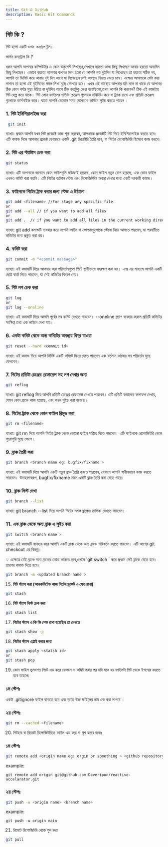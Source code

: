 ```yaml
---
title: Git & GitHub
description: Basic Git Commands
---
```


## গিট কি ?

গিট হলো একটি `ভার্সন কনট্রোল` টুল।

ভার্সন কনট্রোল কি ?

ধরুন আপনি আপনার কম্পিউটার এ কোন ডকুমেন্ট লিখছেন,সেখানে হয়তো আজ কিছু লিখছেন আবার হয়তো অন্যদিন কিছু লিখছেন। এভাবে হয়তো আপনার কখনও মনে হলো যে আপনি গত দুইদিন যা লিখেছেন তা হয়তো সঠিক নয়, আপনি তা ডিলিট করে আবার দুই দিন আগে যা লিখেছেন সেই অবস্থায় ফিরত যেতে চান। এক্ষেত্র আপনাকে যেটা করা লাগবে তা হলো এই দুইদিনের সমস্ত লিখা মুছে ফেলতে হবে। এখন এই অবস্থায় আপনার যদি মনে না থাকে যে আপানর ঠিক কোন পর্যন্ত মুছা উচিত বা দুইদিন আগে ঠিক কতটুকু লেখা হয়েছিলো,তখন আপনি কি করবেন? ঠিক এই কাজটায় গিট হেল্প করে থাকে। গিট কোন ফাইলের প্রতিটা চেঞ্জেস গুলোকে মনিটরিং করে বা ট্র্যাক রাখে এবং প্রতিটা চেঞ্জেস গুলোকে ভার্সনাইজ করে। যাতে আপনি যেকোন সময় যেকোনো ভার্সনে সুইচ করতে পারেন ।


###  1. **গিট ইনিশিয়ালাইজ করা**

```bash
 git init
```

ব্যাখ্যা:
প্রথমে আপনি যখন গিট প্রজেক্টে কাজ শুরু করবেন, আপনাকে প্রজেক্টটি গিট দিয়ে ইনিশিয়ালাইজ করতে হবে। এটি কমান্ড দিলে আপনার প্রজেক্ট ফোল্ডারে একটি .git ডিরেক্টরি তৈরি হবে, যা গিটের রেপোজিটরি হিসেবে কাজ করবে।



###  2. **গিট এর স্ট্যাটাস চেক করা**

```bash
git status
```

ব্যাখ্যা:
এটি আপনাকে জানাবে কোন ফাইলগুলি মডিফাই হয়েছে, কোন ফাইল নতুন যোগ হয়েছে, এবং কোন ফাইল এখনও কমিট করা হয়নি। এটি গিটের বর্তমান স্টেজ এবং রিপোজিটরির অবস্থা দেখার জন্য একটি দরকারী কমান্ড।


###  3. **ফাইলকে গিটের ট্রাক করার জন্য স্টেজ এ উঠানো**

```bash
git add <filename> //For stage any specific file
or
git add --all // if you want to add all files
or
git add .  // if you want to add all files in the current working directory
```
ব্যাখ্যা:
git add কমান্ডটি ব্যবহার করে আপনি ফাইল বা ফোল্ডারগুলোকে স্টেজে নিয়ে আসতে পারবেন, যা পরবর্তীতে কমিটের জন্য প্রস্তুত করা হয়।



###  4. **কমিট করা**

```bash
git commit -m "<commit massage>"
```

ব্যাখ্যা:
এই কমান্ডটি দিয়ে আপনার করা পরিবর্তনগুলো গিটে স্থায়ীভাবে সংরক্ষণ করা হয়। -m এর মাধ্যমে আপনি একটি ছোট্ট বার্তা দিতে পারবেন, যা সেই কমিটের বিবরণ দেয়।




###  5. **গিট লগ চেক করা**

```bash
git log
or
git log --oneline
```

ব্যাখ্যা:
এই কমান্ডটি দিয়ে আপনি পূর্বের সব কমিট দেখতে পারবেন। --oneline ফ্ল্যাগ ব্যবহার করলে প্রতিটি কমিটের সংক্ষিপ্ত তথ্য এক লাইনে দেখা যায়।





###  6. **একটা কমিট থেকে অন্য কমিটের অবস্থায় ফিরে যাওয়া**

```bash
git reset --hard <commit id>
```

ব্যাখ্যা:
এই কমান্ড দিয়ে আপনি নির্দিষ্ট একটি কমিটে ফিরে যেতে পারবেন এবং বর্তমান কাজের সব পরিবর্তন মুছে ফেলবেন।



###  7. **গিটের প্রতিটা চেঞ্জের রেফারেন্স সহ লগ দেখার জন্য**

```bash
git reflog
```

ব্যাখ্যা:
git reflog দিয়ে আপনি প্রতিটি চেঞ্জের রেফারেন্স দেখতে পারবেন। এটি প্রতিটি কমান্ডের ফলাফল দেখায়, যেমন কোন ব্রাঞ্চে কাজ হয়েছে, এবং কখন সুইচ করা হয়েছে।




###  8. **গিটের ট্র্যাক থেকে কোন ফাইল রিমূভ করা**

```bash
git rm <filename>
```

ব্যাখ্যা:
git rm দিয়ে আপনি গিটের ট্র্যাক থেকে কোনো ফাইল সরিয়ে দিতে পারবেন। এটি ফাইলকে রেপোজিটরি থেকে পুরোপুরি মুছে ফেলে।



###  9. **ব্রাঞ্চ তৈরী করা**

```bash
git branch <branch name eg: bugfix/fixname >
```

ব্যাখ্যা:
এই কমান্ডটি দিয়ে আপনি একটি নতুন ব্রাঞ্চ তৈরি করতে পারবেন, যেখানে আপনি স্বাধীনভাবে কাজ করতে পারবেন। উদাহরণস্বরূপ, bugfix/fixname নামে একটি ব্রাঞ্চ তৈরি করা যেতে পারে।



###  10. **ব্রাঞ্চ লিস্ট দেখা**

```bash
git branch --list
```

ব্যাখ্যা:
git branch --list দিয়ে আপনি গিটের সমস্ত ব্রাঞ্চের তালিকা দেখতে পারবেন।




###  11. **এক ব্রাঞ্চ থেকে অন্য ব্রাঞ্চ এ সুইচ করা**

```bash
git switch <branch name >
```

ব্যাখ্যা:
এই কমান্ডটি ব্যবহার করে আপনি একটি ব্রাঞ্চ থেকে অন্য ব্রাঞ্চে পরিবর্তন করতে পারবেন। এটি আগের git checkout এর বিকল্প।

 <Callout type="info">
    💡 এক্ষেত্রে যেই ব্রাঞ্চে অন্য ব্রাঞ্চের কোড আনতে হবে,প্রথমে `git switch <branchname>` করে প্রথমে সেই ব্রাঞ্চে যেতে হবে। তারপর কমান্ড দিতে হবে।
</Callout>

```bash
git branch -m <updated branch name >
```

15. **গিট স্ট্যাস করা (আনকমিটেড কাজ গিটের ড্রাফট এ সেভ রাখা)**

```bash
git stash
```

16. **গিট স্ট্যাস লিস্ট চেক করা**

```bash
git stash list
```

17. **গিটের স্ট্যাস এ কি কি সেভ রাখা হয়েছিল তা দেখতে**

```bash
git stash show -p
```

18. **গিটের স্ট্যাস এপ্লাই করার জন্য**

```bash
git stash apply <statsh id>
or
git stash pop
```

19. কোন ফাইল ভুলবশত গিটে এড করে ফেললে বা কমিট করার পর যদি মনে হয় ফাইলটা গিট থেকে ইগনোর করতে হবে তাহলে:



### ১ম স্টেপঃ

একটা .gitignore ফাইল বানাতে হবে এবং তাতে উক্ত ফাইলের নাম এড করা লাগবে ।

### ২য় স্টেপঃ

```bash
git rm --cached <filename>
```



20. গিটহাব বা রিমোট রিপোজিটরিতে ফাইল এড করা বা পুশ করার জন্যঃ


### ১ম স্টেপঃ

```bash
git remote add <origin name eg: orgin or something > <github repository link>
```

example:

`git remote add origin git@github.com:Deveripon/reactive-accelarator.git`

### ২য় স্টেপঃ

```bash
git push -u <origin name> <branch name>
```

example:

`git push -u origin main`



21. রিমোট রিপোজিটরি থেকে পুল করা

```bash
git pull
```

